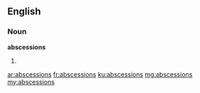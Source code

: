 ==English==

===Noun===
'''abscessions'''

# {{plural of|abscession}}

[[ar:abscessions]]
[[fr:abscessions]]
[[ku:abscessions]]
[[mg:abscessions]]
[[my:abscessions]]